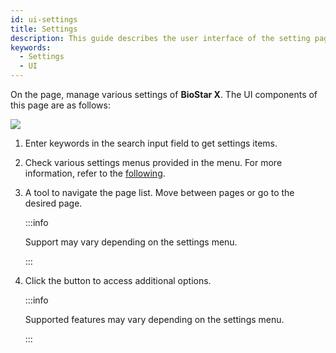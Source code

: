 ```yaml
---
id: ui-settings
title: Settings
description: This guide describes the user interface of the setting page.
keywords:
  - Settings
  - UI
---
```


On the <Cmd sid='shell.header.setting' /> page, manage various settings of **BioStar X**. The UI components of this page are as follows:

<Image src='/img/biostarx-ui-settings.png' />

<Calloutlists>

1. Enter keywords in the search input field to get settings items.

2. Check various settings menus provided in the <Cmd sid='shell.header.setting' /> menu. For more information, refer to the [following](how-to-guide-settings).

3. A tool to navigate the page list. Move between pages or go to the desired page.

   :::info

   Support may vary depending on the settings menu.

   :::

4. Click the <IcMoreW /> button to access additional options.

   :::info

   Supported features may vary depending on the settings menu.

   :::

</Calloutlists>
